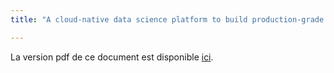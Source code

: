 ```yaml
---
title: "A cloud-native data science platform to build production-grade machine learning systems"

---
```



::: {.content-visible when-format="html"}

La version pdf de ce document est disponible [ici](https://thomasfaria.github.io/retex-innovation-insee/authorsample.pdf).

:::

